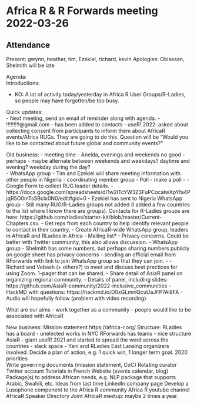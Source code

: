 # Africa R & R Forwards meeting 2022-03-26

## Attendance

Present:  gwynn, heather, tim, Ezekiel, richard, kevin
Apologies: Obisesan, Shelmith will be late
    
 
Agenda:   
Introductions: 
 
 - KO: A lot of activity today/yesterday in Africa R User Groups/R-Ladies, so people may have forgotten/be too busy.  
    
Quick updates:     
- Next meeting, send an email of reminder along with agenda.
- !!!!!!!!!@gmail.com - has been added to contacts
- useR! 2022: asked about collecting consent from participants to inform them about AfricaR events/Africa RUGs. They are going to do this. Question will be "Would you like to be contacted about future global and community events?"
        
Old business:
- meeting time - Anelda, evenings and weekends no good - perhaps 
    - maybe alternate between weekends and weekdays? daytime and evening? weekday during the day?  
    - WhatsApp group - Tim and Ezekiel will share meeting information with other people in Nigeria - coordinating member group
               - Poll - make a poll - 
- Google Form to collect RUG leader details. - https://docs.google.com/spreadsheets/d/1w2ITcYW3Z3FuPCocaIwXpYfa4PjqR5O0mTsSBclx0N0/edit#gid=0
       - Ezekiel has sent to Nigeria WhatsApp group
       - Still many RUG/R-Ladies groups not added (I added a few countries to the list where I know there are groups).  Contacts for R-Ladies groups are here: https://github.com/rladies/starter-kit/blob/master/Current-Chapters.csv.
      - Get reps from each country to help identify relevant people to contact in their country.
- Create AfricaR-wide WhatsApp group, leaders in AfricaR and RLadies in Africa
    - Mailing list?
    - Privacy concerns. Could be better with Twitter community, this also allows discussion.
               - WhatsApp group - Shelmith has some numbers, but perhaps sharing numbers publicly on google sheet has privacy concerns - sending an official email from RForwards with link to join WhatsApp group so that they can join.
            - 
 - Richard and Vebash (+ others?) to meet and discuss best practices for using Zoom. 1-pager that can be shared.
- Share detail of AsiaR panel on organizing regional community.
      - Details of panel, including slides: https://github.com/AsiaR-community/2022-inclusive_communities
     - HackMD with questions: https://hackmd.io/D0xGLmnlQcuUaJFP7Ai8FA
     - Audio will hopefully follow (problem with video recording)

What are our aims
- work together as a community
- people would like to be associated with AfricaR

New business:
    Mission statement https://africa-r.org/
    Structure:
RLadies has a board - unelected works in NYC
RForwards has teams - nice structure
AsiaR - giant useR! 2021 and started to spread the word across the countries
- slack space
- Yani and RLadies East Lansing organizers involved.
    Decide a plan of action, e.g. 1 quick win, 1 longer term goal.
    2020 priorities    
Write governing documents (mission statement, CoC)
Rotating curator Twitter account
Tutorials in French
Website (events calendar, blog)
Package(s) to address African needs, e.g. NLP package that supports Arabic, Swahili, etc.
Ideas from last time
LinkedIn company page
Develop a Lusophone component to the Africa R community
Africa R youtube channel
AfricaR Speaker Directory
Joint AfricaR meetup: maybe 2 times a year.

